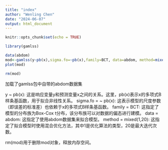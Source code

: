 ```yaml
---
title: "index"
author: "Wenling Chen"
date: "2024-06-07"
output: html_document
---
```


```r
knitr::opts_chunk$set(echo = TRUE)
```

```r
library(gamlss)

data(abdom)
mod<-gamlss(y~pb(x),sigma.fo=~pb(x),family=BCT, data=abdom, method=mixed(1,20))
plot(mod)

rm(mod)
```

加载了gamlss包中自带的abdom数据集

y ~ pb(x): 这是响应变量y和预测变量x之间的关系。这里，pb(x)表示x的多项式B样条基函数，用于拟合非线性关系。
sigma.fo = ~ pb(x): 这表示模型的尺度参数（即误差的标准差）也依赖于x的多项式B样条基函数。
family = BCT: 这指定了模型的分布族为Box-Cox t分布，该分布族可以对数据的偏态进行建模。
data = abdom: 这指定了使用abdom数据集来拟合模型。
method = mixed(1,20): 这指定了拟合模型时使用混合优化方法，其中1是优化算法的类型，20是最大迭代次数。

rm(mod)用于删除mod对象，释放内存空间。
